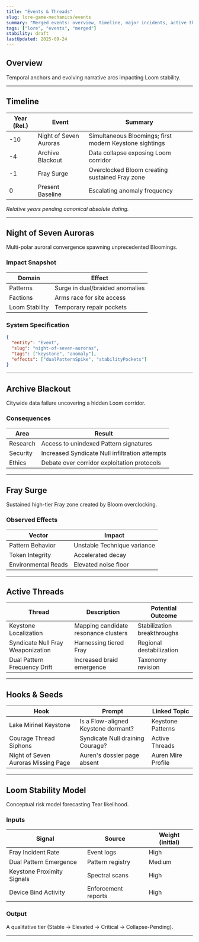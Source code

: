 ```yaml
---
title: "Events & Threads"
slug: lore-game-mechanics/events
summary: "Merged events: overview, timeline, major incidents, active threads, hooks & seeds, stability model."
tags: ["lore", "events", "merged"]
stability: draft
lastUpdated: 2025-09-24
---
```


## Overview

Temporal anchors and evolving narrative arcs impacting Loom stability.

---

## Timeline

| Year (Rel.) | Event                  | Summary                                                 |
| ----------- | ---------------------- | ------------------------------------------------------- |
| -10         | Night of Seven Auroras | Simultaneous Bloomings; first modern Keystone sightings |
| -4          | Archive Blackout       | Data collapse exposing Loom corridor                    |
| -1          | Fray Surge             | Overclocked Bloom creating sustained Fray zone          |
| 0           | Present Baseline       | Escalating anomaly frequency                            |

_Relative years pending canonical absolute dating._

---

## Night of Seven Auroras

Multi-polar auroral convergence spawning unprecedented Bloomings.

### Impact Snapshot

| Domain         | Effect                          |
| -------------- | ------------------------------- |
| Patterns       | Surge in dual/braided anomalies |
| Factions       | Arms race for site access       |
| Loom Stability | Temporary repair pockets        |

### System Specification

```json
{
  "entity": "Event",
  "slug": "night-of-seven-auroras",
  "tags": ["keystone", "anomaly"],
  "effects": ["dualPatternSpike", "stabilityPockets"]
}
```

---

## Archive Blackout

Citywide data failure uncovering a hidden Loom corridor.

### Consequences

| Area     | Result                                         |
| -------- | ---------------------------------------------- |
| Research | Access to unindexed Pattern signatures         |
| Security | Increased Syndicate Null infiltration attempts |
| Ethics   | Debate over corridor exploitation protocols    |

---

## Fray Surge

Sustained high-tier Fray zone created by Bloom overclocking.

### Observed Effects

| Vector              | Impact                      |
| ------------------- | --------------------------- |
| Pattern Behavior    | Unstable Technique variance |
| Token Integrity     | Accelerated decay           |
| Environmental Reads | Elevated noise floor        |

---

## Active Threads

| Thread                            | Description                          | Potential Outcome           |
| --------------------------------- | ------------------------------------ | --------------------------- |
| Keystone Localization             | Mapping candidate resonance clusters | Stabilization breakthroughs |
| Syndicate Null Fray Weaponization | Harnessing tiered Fray               | Regional destabilization    |
| Dual Pattern Frequency Drift      | Increased braid emergence            | Taxonomy revision           |

---

## Hooks & Seeds

| Hook                                | Prompt                              | Linked Topic       |
| ----------------------------------- | ----------------------------------- | ------------------ |
| Lake Mirinel Keystone               | Is a Flow-aligned Keystone dormant? | Keystone Patterns  |
| Courage Thread Siphons              | Syndicate Null draining Courage?    | Active Threads     |
| Night of Seven Auroras Missing Page | Auren's dossier page absent         | Auren Mire Profile |

---

## Loom Stability Model

Conceptual risk model forecasting Tear likelihood.

### Inputs

| Signal                     | Source              | Weight (initial) |
| -------------------------- | ------------------- | ---------------- |
| Fray Incident Rate         | Event logs          | High             |
| Dual Pattern Emergence     | Pattern registry    | Medium           |
| Keystone Proximity Signals | Spectral scans      | High             |
| Device Bind Activity       | Enforcement reports | High             |

### Output

A qualitative tier (Stable → Elevated → Critical → Collapse-Pending).

---
